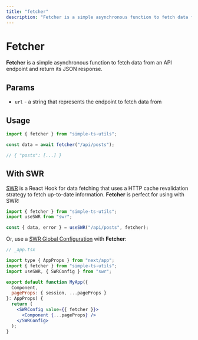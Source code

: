 ```yaml
---
title: "fetcher"
description: "Fetcher is a simple asynchronous function to fetch data from an API endpoint and return its JSON response."
---
```



<SEO
  title="Fetcher"
  description="Fetcher is a simple asynchronous function to fetch data from an API endpoint and return its JSON response."
  url="simple-ts-utils.durk.dev/utils/fetcher"
/>

# Fetcher

**Fetcher** is a simple asynchronous function to fetch data from an API endpoint and return its JSON response.

## Params

- `url` - a string that represents the endpoint to fetch data from

## Usage

```jsx
import { fetcher } from "simple-ts-utils";

const data = await fetcher("/api/posts");

// { "posts": [...] }
```

## With SWR

[SWR](https://swr.vercel.app/) is a React Hook for data fetching that uses a HTTP cache revalidation strategy to fetch up-to-date information. **Fetcher** is perfect for using with SWR:

```jsx
import { fetcher } from "simple-ts-utils";
import useSWR from "swr";

const { data, error } = useSWR("/api/posts", fetcher);
```

Or, use a [SWR Global Configuration](https://swr.vercel.app/docs/global-configuration) with **Fetcher**:

```jsx
// _app.tsx

import type { AppProps } from "next/app";
import { fetcher } from "simple-ts-utils";
import useSWR, { SWRConfig } from "swr";

export default function MyApp({
  Component,
  pageProps: { session, ...pageProps }
}: AppProps) {
  return (
    <SWRConfig value={{ fetcher }}>
      <Component {...pageProps} />
    </SWRConfig>
  );
}
```
